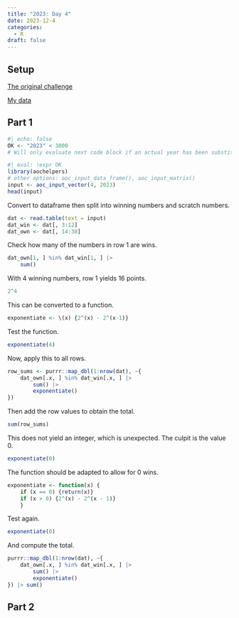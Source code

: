 ```yaml
---
title: "2023: Day 4"
date: 2023-12-4
categories:
  - R
draft: false
---
```


## Setup

[The original challenge](https://adventofcode.com/2023/day/4)

[My data](input){target="_blank"}

## Part 1

```r
#| echo: false
OK <- "2023" < 3000
# Will only evaluate next code block if an actual year has been substituted for the placeholder
```


```r
#| eval: !expr OK
library(aochelpers)
# other options: aoc_input_data_frame(), aoc_input_matrix()
input <- aoc_input_vector(4, 2023)
head(input)
```

Convert to dataframe then split into winning numbers and scratch numbers.
```r
dat <- read.table(text = input)
dat_win <- dat[, 3:12]
dat_own <- dat[, 14:38]
```

Check how many of the numbers in row 1 are wins.
```r
dat_own[1, ] %in% dat_win[1, ] |> 
	sum()
```

With 4 winning numbers, row 1 yields 16 points.
```r
2^4
```

This can be converted to a function.
```r
exponentiate <- \(x) {2^(x) - 2^(x-1)}
```

Test the function.
```r
exponentiate(4)
```

Now, apply this to all rows.
```r
row_sums <- purrr::map_dbl(1:nrow(dat), ~{
	dat_own[.x, ] %in% dat_win[.x, ] |> 
		sum() |>
		exponentiate()
})
```

Then add the row values to obtain the total.
```r
sum(row_sums)
```

This does not yield an integer, which is unexpected. The culpit is the value 0.
```r
exponentiate(0)
```

The function should be adapted to allow for 0 wins.
```r
exponentiate <- function(x) {
	if (x == 0) {return(x)}
	if (x > 0) {2^(x) - 2^(x - 1)}
	}
```

Test again.
```r
exponentiate(0)
```

And compute the total.
```r
purrr::map_dbl(1:nrow(dat), ~{
	dat_own[.x, ] %in% dat_win[.x, ] |> 
		sum() |>
		exponentiate()
}) |> sum()
```



## Part 2


